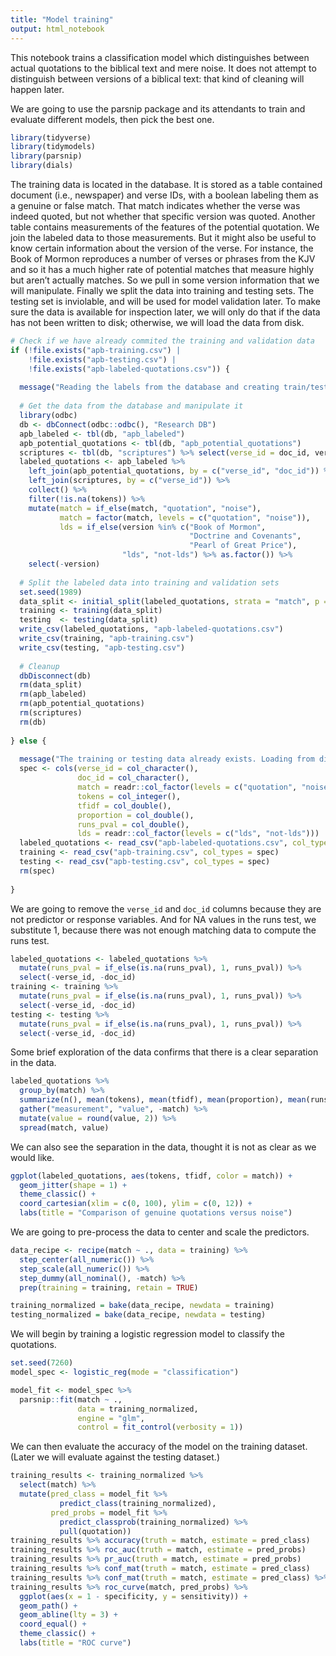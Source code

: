 ```yaml
---
title: "Model training"
output: html_notebook
---
```


This notebook trains a classification model which distinguishes between actual quotations to the biblical text and mere noise. It does not attempt to distinguish between versions of a biblical text: that kind of cleaning will happen later.

We are going to use the parsnip package and its attendants to train and evaluate different models, then pick the best one.

```r
library(tidyverse)
library(tidymodels)
library(parsnip)
library(dials)
```

The training data is located in the database. It is stored as a table contained document (i.e., newspaper) and verse IDs, with a boolean labeling them as a genuine or false match. That match indicates whether the verse was indeed quoted, but not whether that specific version was quoted. Another table contains measurements of the features of the potential quotation. We join the labeled data to those measurements. But it might also be useful to know certain information about the version of the verse. For instance, the Book of Mormon reproduces a number of verses or phrases from the KJV and so it has a much higher rate of potential matches that measure highly but aren't actually matches. So we pull in some version information that we will manipulate. Finally we split the data into training and testing sets. The testing set is inviolable, and will be used for model validation later. To make sure the data is available for inspection later, we will only do that if the data has not been written to disk; otherwise, we will load the data from disk.

```r
# Check if we have already commited the training and validation data
if (!file.exists("apb-training.csv") |
    !file.exists("apb-testing.csv") |
    !file.exists("apb-labeled-quotations.csv")) {
  
  message("Reading the labels from the database and creating train/test split.\n")
  
  # Get the data from the database and manipulate it
  library(odbc)
  db <- dbConnect(odbc::odbc(), "Research DB")
  apb_labeled <- tbl(db, "apb_labeled")
  apb_potential_quotations <- tbl(db, "apb_potential_quotations")
  scriptures <- tbl(db, "scriptures") %>% select(verse_id = doc_id, version)
  labeled_quotations <- apb_labeled %>% 
    left_join(apb_potential_quotations, by = c("verse_id", "doc_id")) %>% 
    left_join(scriptures, by = c("verse_id")) %>% 
    collect() %>% 
    filter(!is.na(tokens)) %>% 
    mutate(match = if_else(match, "quotation", "noise"),
           match = factor(match, levels = c("quotation", "noise")),
           lds = if_else(version %in% c("Book of Mormon", 
                                        "Doctrine and Covenants",
                                        "Pearl of Great Price"),
                         "lds", "not-lds") %>% as.factor()) %>% 
    select(-version)
  
  # Split the labeled data into training and validation sets
  set.seed(1989)
  data_split <- initial_split(labeled_quotations, strata = "match", p = 0.85)
  training <- training(data_split)
  testing  <- testing(data_split)
  write_csv(labeled_quotations, "apb-labeled-quotations.csv")
  write_csv(training, "apb-training.csv")
  write_csv(testing, "apb-testing.csv")
  
  # Cleanup
  dbDisconnect(db)
  rm(data_split)
  rm(apb_labeled)
  rm(apb_potential_quotations)
  rm(scriptures)
  rm(db)
  
} else {
  
  message("The training or testing data already exists. Loading from disk.\n")
  spec <- cols(verse_id = col_character(),
               doc_id = col_character(),
               match = readr::col_factor(levels = c("quotation", "noise")),
               tokens = col_integer(),
               tfidf = col_double(),
               proportion = col_double(),
               runs_pval = col_double(), 
               lds = readr::col_factor(levels = c("lds", "not-lds")))
  labeled_quotations <- read_csv("apb-labeled-quotations.csv", col_types = spec)
  training <- read_csv("apb-training.csv", col_types = spec)
  testing <- read_csv("apb-testing.csv", col_types = spec)
  rm(spec)
  
}
```

We are going to remove the `verse_id` and `doc_id` columns because they are not predictor or response variables. And for NA values in the runs test, we substitute 1, because there was not enough matching data to compute the runs test. 

```r
labeled_quotations <- labeled_quotations %>% 
  mutate(runs_pval = if_else(is.na(runs_pval), 1, runs_pval)) %>% 
  select(-verse_id, -doc_id)
training <- training %>% 
  mutate(runs_pval = if_else(is.na(runs_pval), 1, runs_pval)) %>% 
  select(-verse_id, -doc_id)
testing <- testing %>% 
  mutate(runs_pval = if_else(is.na(runs_pval), 1, runs_pval)) %>% 
  select(-verse_id, -doc_id)
```

Some brief exploration of the data confirms that there is a clear separation in the data.

```r
labeled_quotations %>% 
  group_by(match) %>% 
  summarize(n(), mean(tokens), mean(tfidf), mean(proportion), mean(runs_pval)) %>% 
  gather("measurement", "value", -match) %>% 
  mutate(value = round(value, 2)) %>% 
  spread(match, value)
```

We can also see the separation in the data, thought it is not as clear as we would like.

```r
ggplot(labeled_quotations, aes(tokens, tfidf, color = match)) +
  geom_jitter(shape = 1) +
  theme_classic() +
  coord_cartesian(xlim = c(0, 100), ylim = c(0, 12)) +
  labs(title = "Comparison of genuine quotations versus noise")
```

We are going to pre-process the data to center and scale the predictors.

```r
data_recipe <- recipe(match ~ ., data = training) %>%
  step_center(all_numeric()) %>%
  step_scale(all_numeric()) %>%
  step_dummy(all_nominal(), -match) %>% 
  prep(training = training, retain = TRUE)

training_normalized = bake(data_recipe, newdata = training)
testing_normalized = bake(data_recipe, newdata = testing)
```

We will begin by training a logistic regression model to classify the quotations.

```r
set.seed(7260)
model_spec <- logistic_reg(mode = "classification")

model_fit <- model_spec %>% 
  parsnip::fit(match ~ .,
               data = training_normalized, 
               engine = "glm",
               control = fit_control(verbosity = 1))
```

We can then evaluate the accuracy of the model on the training dataset. (Later we will evaluate against the testing dataset.)

```r
training_results <- training_normalized %>% 
  select(match) %>%
  mutate(pred_class = model_fit %>% 
           predict_class(training_normalized),
         pred_probs = model_fit %>% 
           predict_classprob(training_normalized) %>% 
           pull(quotation))
training_results %>% accuracy(truth = match, estimate = pred_class)
training_results %>% roc_auc(truth = match, estimate = pred_probs)
training_results %>% pr_auc(truth = match, estimate = pred_probs)
training_results %>% conf_mat(truth = match, estimate = pred_class)
training_results %>% conf_mat(truth = match, estimate = pred_class) %>% summary()
training_results %>% roc_curve(match, pred_probs) %>% 
  ggplot(aes(x = 1 - specificity, y = sensitivity)) +
  geom_path() +
  geom_abline(lty = 3) +
  coord_equal() +
  theme_classic() +
  labs(title = "ROC curve")
```

